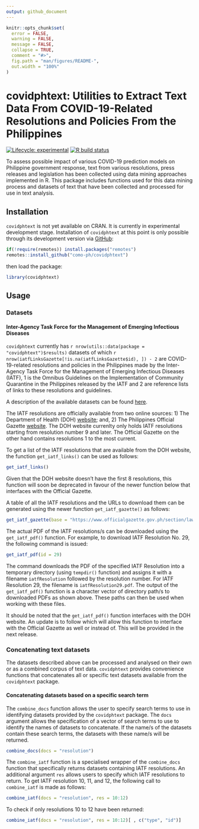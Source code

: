 ```yaml
---
output: github_document
---
```


<!-- README.md is generated from README.Rmd. Please edit that file -->

```r
knitr::opts_chunk$set(
  error = FALSE,
  warning = FALSE,
  message = FALSE,
  collapse = TRUE,
  comment = "#>",
  fig.path = "man/figures/README-",
  out.width = "100%"
)
```

# covidphtext: Utilities to Extract Text Data From COVID-19-Related Resolutions and Policies From the Philippines

<!-- badges: start -->
[![Lifecycle: experimental](https://img.shields.io/badge/lifecycle-experimental-orange.svg)](https://www.tidyverse.org/lifecycle/#experimental)
[![R build status](https://github.com/como-ph/covidphtext/workflows/R-CMD-check/badge.svg)](https://github.com/como-ph/covidphtext/actions)
<!-- badges: end -->

To assess possible impact of various COVID-19 prediction models on Philippine government response, text from various resolutions, press releases and legislation has been collected using data mining approaches implemented in R. This package includes functions used for this data mining process and datasets of text that have been collected and processed for use in text analysis.

## Installation

`covidphtext` is not yet available on CRAN. It is currently in experimental development stage. Installation of `covidphtext` at this point is only possible through its development version via [GitHub](https://github.com/como-ph/covidphtext):

```r
if(!require(remotes)) install.packages("remotes")
remotes::install_github("como-ph/covidphtext")
```

then load the package:

```r
library(covidphtext)
```

## Usage

### Datasets

#### Inter-Agency Task Force for the Management of Emerging Infectious Diseases

`covidphtext` currently has ```r nrow(utils::data(package = "covidphtext")$results)``` datasets of which ```r nrow(iatfLinksGazette[!is.na(iatfLinksGazette$id), ]) - 2``` are COVID-19-related resolutions and policies in the Philippines made by the Inter-Agency Task Force for the Management of Emerging Infectious Diseases (IATF), 1 is the Omnibus Guidelines on the Implementation of Community Quarantine in the Philippines released by the IATF and 2 are reference lists of links to these resolutions and guidelines.

A description of the available datasets can be found [here](https://como-ph.github.io/covidphtext/reference/index.html#section-datasets).

The IATF resolutions are officially available from two online sources: 1) The Department of Health (DOH) [website](https://www.doh.gov.ph/COVID-19/IATF-Resolutions); and, 2) The Philippines Official Gazette [website](https://www.officialgazette.gov.ph/section/laws/other-issuances/inter-agency-task-force-for-the-management-of-emerging-infectious-diseases-resolutions/). The DOH website currenlty only holds IATF resolutions starting from resolution number 9 and later. The Official Gazette on the other hand contains resolutions 1 to the most current.

To get a list of the IATF resolutions that are available from the DOH website, the function `get_iatf_links()` can be used as follows:

```r
get_iatf_links()
```

Given that the DOH website doesn't have the first 8 resolutions, this function will soon be deprecated in favour of the newer function below that interfaces with the Official Gazette.

A table of all the IATF resolutions and the URLs to download them can be generated using the newer function `get_iatf_gazette()` as follows:

```r
get_iatf_gazette(base = "https://www.officialgazette.gov.ph/section/laws/other-issuances/inter-agency-task-force-for-the-management-of-emerging-infectious-diseases-resolutions/")
```

The actual PDF of the IATF resolutions/s can be downloaded using the `get_iatf_pdf()` function. For example, to download IATF Resolution No. 29, the following command is issued:

```r
get_iatf_pdf(id = 29)
```

The command downloads the PDF of the specified IATF Resolution into a temporary directory (using `tempdir()` function) and assigns it with a filename `iatfResolution` followed by the resolution number. For IATF Resolution 29, the filename is `iatfResolution29.pdf`. The output of the `get_iatf_pdf()` function is a character vector of directory path/s to downloaded PDFs as shown above. These paths can then be used when working with these files.

It should be noted that the `get_iatf_pdf()` function interfaces with the DOH website. An update is to follow which will allow this function to interface with the Official Gazette as well or instead of. This will be provided in the next release.

### Concatenating text datasets

The datasets described above can be processed and analysed on their own or as a combined corpus of text data. `covidphtext` provides convenience functions that concatenates all or specific text datasets available from the `covidphtext` package.

#### Concatenating datasets based on a specific search term

The `combine_docs` function allows the user to specify search terms to use in identifying datasets provided by the `covidphtext` package. The `docs` argument allows the specification of a vector of search terms to use to identify the names of datasets to concatenate. If the name/s of the datasets contain these search terms, the datasets with these name/s will be returned.

```r
combine_docs(docs = "resolution")
```

The `combine_iatf` function is a specialised wrapper of the `combine_docs` function that specifically returns datasets containing IATF resolutions. An additional argument `res` allows users to specify which IATF resolutions to return. To get IATF resolution 10, 11, and 12, the following call to `combine_iatf` is made as follows:

```r
combine_iatf(docs = "resolution", res = 10:12)
```

To check if only resolutions 10 to 12 have been returned:

```r
combine_iatf(docs = "resolution", res = 10:12)[ , c("type", "id")]
```
